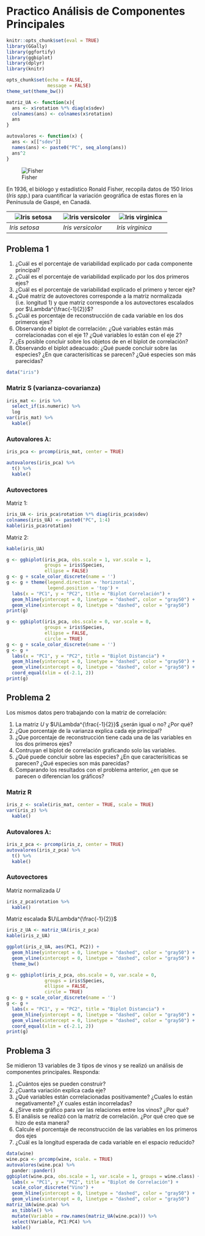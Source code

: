 # Practico Análisis de Componentes Principales

```r
knitr::opts_chunk$set(eval = TRUE)
library(GGally)
library(ggfortify)
library(ggbiplot)
library(dplyr)
library(knitr)

opts_chunk$set(echo = FALSE, 
               message = FALSE)
theme_set(theme_bw())

matriz_UA <- function(x){
  ans <- x$rotation %*% diag(x$sdev)
  colnames(ans) <- colnames(x$rotation)
  ans
}

autovalores <- function(x) {
  ans <- x[["sdev"]]
  names(ans) <- paste0("PC", seq_along(ans))
  ans^2
}
```

![Fisher](https://upload.wikimedia.org/wikipedia/commons/thumb/4/46/R._A._Fischer.jpg/200px-R._A._Fischer.jpg)

En 1936, el biólogo y estadístico Ronald Fisher, recopila datos de 150 lirios (*Iris spp.*) para cuantificar la variación geográfica de estas flores en la Penínusula de Gaspé, en Canadá. 

|  ![Iris setosa](https://upload.wikimedia.org/wikipedia/commons/thumb/5/56/Kosaciec_szczecinkowaty_Iris_setosa.jpg/180px-Kosaciec_szczecinkowaty_Iris_setosa.jpg) |  ![Iris versicolor](https://upload.wikimedia.org/wikipedia/commons/thumb/4/41/Iris_versicolor_3.jpg/220px-Iris_versicolor_3.jpg) |  ![Iris virginica](https://upload.wikimedia.org/wikipedia/commons/thumb/9/9f/Iris_virginica.jpg/220px-Iris_virginica.jpg) |
|---|---|---|
|  *Iris setosa* | *Iris versicolor*  | *Iris virginica*  |

## Problema 1


1. ¿Cuál es el porcentaje de variabilidad explicado por cada componente principal?
2. ¿Cuál es el porcentaje de variabilidad explicado por los dos primeros ejes?
3. ¿Cuál es el porcentaje de variabilidad explicado el primero y tercer eje?
4. ¿Qué matriz de autovectores corresponde a la matriz normalizada (i.e. longitud 1) 
   y que matriz corresponde a los autovectores escalados por $\Lambda^{\frac{-1}{2}}$?
5. ¿Cuál es porcentaje de reconstrucción de cada variable en los dos primeros 
    ejes?
6. Observando el biplot de correlación: ¿Qué variables están más correlacionadas con el eje 1? ¿Qué variables lo están con el eje 2?
7. ¿Es posible concluir sobre los objetos de en el biplot de correlación?
8. Observando el biplot adeacuado: ¿Qué puede concluir sobre las especies? ¿En que caracterísiticas se parecen? ¿Qué especies son más parecidas?


```r
data("iris")
```


### Matriz S (varianza-covarianza)

```r
iris_mat <- iris %>% 
  select_if(is.numeric) %>% 
  log
var(iris_mat) %>% 
  kable()
```

### Autovalores $\lambda$:

```r
iris_pca <- prcomp(iris_mat, center = TRUE) 

autovalores(iris_pca) %>% 
  t() %>%
  kable()
```


### Autovectores

Matriz 1:

```r

iris_UA <- iris_pca$rotation %*% diag(iris_pca$sdev)
colnames(iris_UA) <- paste0("PC", 1:4)
kable(iris_pca$rotation)

```

Matriz 2:

```r
kable(iris_UA)
```

```r
g <- ggbiplot(iris_pca, obs.scale = 1, var.scale = 1,
              groups = iris$Species,
              ellipse = FALSE)
g <- g + scale_color_discrete(name = '')
g <- g + theme(legend.direction = 'horizontal', 
               legend.position = 'top') +
  labs(x = "PC1", y = "PC2", title = "Biplot Correlación") +
  geom_hline(yintercept = 0, linetype = "dashed", color = "gray50") + 
  geom_vline(xintercept = 0, linetype = "dashed", color = "gray50")
print(g)
```

```r
g <- ggbiplot(iris_pca, obs.scale = 0, var.scale = 0,
              groups = iris$Species,
              ellipse = FALSE, 
              circle = TRUE)
g <- g + scale_color_discrete(name = '')
g <- g +
  labs(x = "PC1", y = "PC2", title = "Biplot Distancia") +
  geom_hline(yintercept = 0, linetype = "dashed", color = "gray50") + 
  geom_vline(xintercept = 0, linetype = "dashed", color = "gray50") +
  coord_equal(xlim = c(-2.1, 2))
print(g)
```




## Problema 2


Los mismos datos pero trabajando con la matriz de correlación:

1. La matriz $U$ y $U\Lambda^{\frac{-1}{2}}$ ¿serán igual o no? ¿Por qué?
2. ¿Que porcentaje de la varianza explica cada eje principal?
3. ¿Que porcentaje de reconstrucción tiene cada una de las variables en los
dos primeros ejes?
4. Contruyan el biplot de correlación graficando solo las variables. 
5. ¿Qué puede concluir sobre las especies? ¿En que caracterísiticas se parecen?
¿Qué especies son más parecidas?
6. Comparando los resultados con el problema anterior, ¿en que se parecen
o diferencian los gráficos?


### Matriz R

```r
iris_z <- scale(iris_mat, center = TRUE, scale = TRUE)
var(iris_z) %>% 
  kable()
```

### Autovalores $\lambda$:

```r
iris_z_pca <- prcomp(iris_z, center = TRUE) 
autovalores(iris_z_pca) %>% 
  t() %>% 
  kable()
```

### Autovectores

Matriz normalizada $U$

```r
iris_z_pca$rotation %>% 
  kable()

```

Matriz escalada $U\Lambda^{\frac{-1}{2}}$ 

```r
iris_z_UA <- matriz_UA(iris_z_pca)
kable(iris_z_UA)
```


```r
ggplot(iris_z_UA, aes(PC1, PC2)) +
  geom_hline(yintercept = 0, linetype = "dashed", color = "gray50") + 
  geom_vline(xintercept = 0, linetype = "dashed", color = "gray50") +
  theme_bw()
```


```r
g <- ggbiplot(iris_z_pca, obs.scale = 0, var.scale = 0,
              groups = iris$Species,
              ellipse = FALSE, 
              circle = TRUE)
g <- g + scale_color_discrete(name = '')
g <- g +
  labs(x = "PC1", y = "PC2", title = "Biplot Distancia") +
  geom_hline(yintercept = 0, linetype = "dashed", color = "gray50") + 
  geom_vline(xintercept = 0, linetype = "dashed", color = "gray50") +
  coord_equal(xlim = c(-2.1, 2))
print(g)
```

## Problema 3


Se midieron 13 variables de 3 tipos de vinos y se realizó un análisis de 
componentes principales. Responda:

1. ¿Cuántos ejes se pueden construir?
2. ¿Cuanta variación explica cada eje?
3. ¿Qué variables están correlacionadas positivamente? ¿Cuales lo están
negativamente? ¿Y cuales están incorreladas?
4. ¿Sirve este gráfico para ver las relaciones entre los vinos? ¿Por qué?
5. El análisis se realizó con la matriz de correlación. ¿Por qué creo que se hizo
de esta manera?
6. Calcule el porcentaje de reconstrucción de las variables en los primeros dos
ejes
7. ¿Cuál es la longitud esperada de cada variable en el espacio reducido?

```r
data(wine)
wine.pca <- prcomp(wine, scale. = TRUE)
autovalores(wine.pca) %>% 
  pander::pander()
ggbiplot(wine.pca, obs.scale = 1, var.scale = 1, groups = wine.class) + 
  labs(x = "PC1", y = "PC2", title = "Biplot de Correlación") +
  scale_color_discrete("Vino") +
  geom_hline(yintercept = 0, linetype = "dashed", color = "gray50") + 
  geom_vline(xintercept = 0, linetype = "dashed", color = "gray50") 
matriz_UA(wine.pca) %>% 
  as_tibble() %>% 
  mutate(Variable = row.names(matriz_UA(wine.pca))) %>% 
  select(Variable, PC1:PC4) %>% 
  kable()
```

